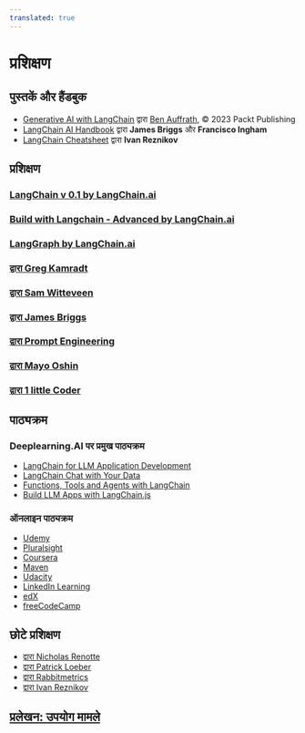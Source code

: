 ```yaml
---
translated: true
---
```


# प्रशिक्षण

## पुस्तकें और हैंडबुक

- [Generative AI with LangChain](https://www.amazon.com/Generative-AI-LangChain-language-ChatGPT/dp/1835083463/ref=sr_1_1?crid=1GMOMH0G7GLR&keywords=generative+ai+with+langchain&qid=1703247181&sprefix=%2Caps%2C298&sr=8-1) द्वारा [Ben Auffrath](https://www.amazon.com/stores/Ben-Auffarth/author/B08JQKSZ7D?ref=ap_rdr&store_ref=ap_rdr&isDramIntegrated=true&shoppingPortalEnabled=true), ©️ 2023 Packt Publishing
- [LangChain AI Handbook](https://www.pinecone.io/learn/langchain/) द्वारा **James Briggs** और **Francisco Ingham**
- [LangChain Cheatsheet](https://pub.towardsai.net/langchain-cheatsheet-all-secrets-on-a-single-page-8be26b721cde) द्वारा **Ivan Reznikov**

## प्रशिक्षण

### [LangChain v 0.1 by LangChain.ai](https://www.youtube.com/playlist?list=PLfaIDFEXuae0gBSJ9T0w7cu7iJZbH3T31)

### [Build with Langchain - Advanced by LangChain.ai](https://www.youtube.com/playlist?list=PLfaIDFEXuae06tclDATrMYY0idsTdLg9v)

### [LangGraph by LangChain.ai](https://www.youtube.com/playlist?list=PLfaIDFEXuae16n2TWUkKq5PgJ0w6Pkwtg)

### [द्वारा Greg Kamradt](https://www.youtube.com/playlist?list=PLqZXAkvF1bPNQER9mLmDbntNfSpzdDIU5)

### [द्वारा Sam Witteveen](https://www.youtube.com/playlist?list=PL8motc6AQftk1Bs42EW45kwYbyJ4jOdiZ)

### [द्वारा James Briggs](https://www.youtube.com/playlist?list=PLIUOU7oqGTLieV9uTIFMm6_4PXg-hlN6F)

### [द्वारा Prompt Engineering](https://www.youtube.com/playlist?list=PLVEEucA9MYhOu89CX8H3MBZqayTbcCTMr)

### [द्वारा Mayo Oshin](https://www.youtube.com/@chatwithdata/search?query=langchain)

### [द्वारा 1 little Coder](https://www.youtube.com/playlist?list=PLpdmBGJ6ELUK-v0MK-t4wZmVEbxM5xk6L)

## पाठ्यक्रम

### Deeplearning.AI पर प्रमुख पाठ्यक्रम

- [LangChain for LLM Application Development](https://www.deeplearning.ai/short-courses/langchain-for-llm-application-development/)
- [LangChain Chat with Your Data](https://www.deeplearning.ai/short-courses/langchain-chat-with-your-data/)
- [Functions, Tools and Agents with LangChain](https://www.deeplearning.ai/short-courses/functions-tools-agents-langchain/)
- [Build LLM Apps with LangChain.js](https://www.deeplearning.ai/short-courses/build-llm-apps-with-langchain-js/)

### ऑनलाइन पाठ्यक्रम

- [Udemy](https://www.udemy.com/courses/search/?q=langchain)
- [Pluralsight](https://www.pluralsight.com/search?q=langchain)
- [Coursera](https://www.coursera.org/search?query=langchain)
- [Maven](https://maven.com/courses?query=langchain)
- [Udacity](https://www.udacity.com/catalog/all/any-price/any-school/any-skill/any-difficulty/any-duration/any-type/relevance/page-1?searchValue=langchain)
- [LinkedIn Learning](https://www.linkedin.com/search/results/learning/?keywords=langchain)
- [edX](https://www.edx.org/search?q=langchain)
- [freeCodeCamp](https://www.youtube.com/@freecodecamp/search?query=langchain)

## छोटे प्रशिक्षण

- [द्वारा Nicholas Renotte](https://youtu.be/MlK6SIjcjE8)
- [द्वारा Patrick Loeber](https://youtu.be/LbT1yp6quS8)
- [द्वारा Rabbitmetrics](https://youtu.be/aywZrzNaKjs)
- [द्वारा Ivan Reznikov](https://medium.com/@ivanreznikov/langchain-101-course-updated-668f7b41d6cb)

## [प्रलेखन: उपयोग मामले](/docs/use_cases)
